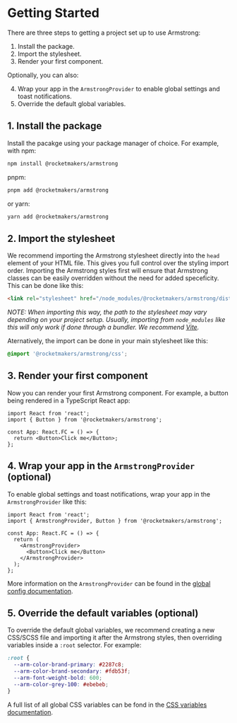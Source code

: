 
<Meta title="Introduction/Getting Started" />

# Getting Started

There are three steps to getting a project set up to use Armstrong:

1. Install the package.
2. Import the stylesheet.
3. Render your first component.

Optionally, you can also:

4. Wrap your app in the `ArmstrongProvider` to enable global settings and toast notifications.
5. Override the default global variables.

## 1. Install the package

Install the pacakge using your package manager of choice. For example, with npm:

```bash
npm install @rocketmakers/armstrong
```

pnpm:

```bash
pnpm add @rocketmakers/armstrong
```

or yarn:

```bash
yarn add @rocketmakers/armstrong
```

## 2. Import the stylesheet

We recommend importing the Armstrong stylesheet directly into the `head` element of your HTML file. This gives you full control over the styling import order. Importing the Armstrong styles first will ensure that Armstrong classes can be easily overridden without the need for added speceficity. This can be done like this:

```html
<link rel="stylesheet" href="/node_modules/@rocketmakers/armstrong/dist/style.css" />
```

_NOTE: When importing this way, the path to the stylesheet may vary depending on your project setup. Usually, importing from `node_modules` like this will only work if done through a bundler. We recommend [Vite](https://vitejs.dev)._

Aternatively, the import can be done in your main stylesheet like this:

```css
@import '@rocketmakers/armstrong/css';
```

## 3. Render your first component

Now you can render your first Armstrong component. For example, a button being rendered in a TypeScript React app:

```tsx
import React from 'react';
import { Button } from '@rocketmakers/armstrong';

const App: React.FC = () => {
  return <Button>Click me</Button>;
};
```

## 4. Wrap your app in the `ArmstrongProvider` (optional)

To enable global settings and toast notifications, wrap your app in the `ArmstrongProvider` like this:

```tsx
import React from 'react';
import { ArmstrongProvider, Button } from '@rocketmakers/armstrong';

const App: React.FC = () => {
  return (
    <ArmstrongProvider>
      <Button>Click me</Button>
    </ArmstrongProvider>
  );
};
```

More information on the `ArmstrongProvider` can be found in the [global config documentation](/docs/config-global-config--docs).

## 5. Override the default variables (optional)

To override the default global variables, we recommend creating a new CSS/SCSS file and importing it after the Armstrong styles, then overriding variables inside a `:root` selector. For example:

```css
:root {
  --arm-color-brand-primary: #2287c8;
  --arm-color-brand-secondary: #fdb53f;
  --arm-font-weight-bold: 600;
  --arm-color-grey-100: #ebebeb;
}
```

A full list of all global CSS variables can be fond in the [CSS variables documentation](/docs/introduction-css-variables--docs).
